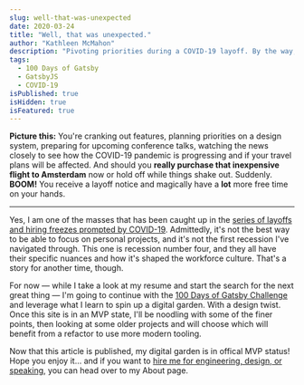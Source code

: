 ```yaml
---
slug: well-that-was-unexpected
date: 2020-03-24
title: "Well, that was unexpected."
author: "Kathleen McMahon"
description: "Pivoting priorities during a COVID-19 layoff. By the way, I'm available for work."
tags:
  - 100 Days of Gatsby
  - GatsbyJS
  - COVID-19
isPublished: true
isHidden: true
isFeatured: true
---
```


**Picture this:** You're cranking out features, planning priorities on a design system, preparing for upcoming conference talks, watching the news closely to see how the COVID-19 pandemic is progressing and if your travel plans will be affected. And should you **really purchase that inexpensive flight to Amsterdam** now or hold off while things shake out. Suddenly. **BOOM!** You receive a layoff notice and magically have a **lot** more free time on your hands.

---

Yes, I am one of the masses that has been caught up in the [series of layoffs and hiring freezes prompted by COVID-19](https://candor.co/hiring-freezes). Admittedly, it's not the best way to be able to focus on personal projects, and it's not the first recession I've navigated through. This one is recession number four, and they all have their specific nuances and how it's shaped the workforce culture. That's a story for another time, though.

For now — while I take a look at my resume and start the search for the next great thing — I'm going to continue with the [100 Days of Gatsby Challenge](/write/100-days-of-gatsby-challenge-01) and leverage what I learn to spin up a digital garden. With a design twist. Once this site is in an MVP state, I'll be noodling with some of the finer points, then looking at some older projects and will choose which will benefit from a refactor to use more modern tooling.

Now that this article is published, my digital garden is in offical MVP status! Hope you enjoy it... and if you want to [hire me for engineering, design, or speaking](/about/), you can head over to my About page.
